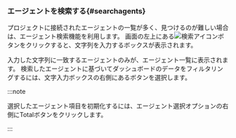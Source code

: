 ### エージェントを検索する{#searchagents}

プロジェクトに接続されたエージェントの一覧が多く、見つけるのが難しい場合は、エージェント検索機能を利用します。 画面の左上にある![検索アイコン](/img/ico-search.svg)<Cmdname sid="search" className="uitext" />ボタンをクリックすると、文字列を入力するボックスが表示されます。

<ImgLang img="apm-dashboard-search-agent.png" desc="エージェント検索" />

入力した文字列に一致するエージェントのみが、エージェント一覧に表示されます。 検索したエージェントに基づいてダッシュボードのデータをフィルタリングするには、文字入力ボックスの右側にある<Cmdname sid="select" className="uitext" />ボタンを選択します。

:::note

選択したエージェント項目を初期化するには、エージェント選択オプションの右側に<UI>Total</UI>ボタンをクリックします。

<ImgLang img="apm-dashboard-reset-agent.png" desc="Total" />

:::
